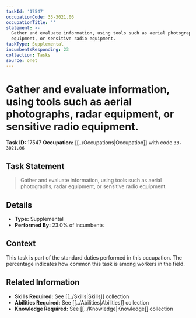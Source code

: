 ```yaml
---
taskId: '17547'
occupationCode: 33-3021.06
occupationTitle: ''
statement: >-
  Gather and evaluate information, using tools such as aerial photographs, radar
  equipment, or sensitive radio equipment.
taskType: Supplemental
incumbentsResponding: 23
collection: Tasks
source: onet
---
```

# Gather and evaluate information, using tools such as aerial photographs, radar equipment, or sensitive radio equipment.

**Task ID:** 17547
**Occupation:** [[../Occupations|Occupation]] with code `33-3021.06`

## Task Statement

> Gather and evaluate information, using tools such as aerial photographs, radar equipment, or sensitive radio equipment.

## Details

- **Type:** Supplemental
- **Performed By:** 23.0% of incumbents

## Context

This task is part of the standard duties performed in this occupation. The percentage indicates how common this task is among workers in the field.

## Related Information

- **Skills Required:** See [[../Skills|Skills]] collection
- **Abilities Required:** See [[../Abilities|Abilities]] collection
- **Knowledge Required:** See [[../Knowledge|Knowledge]] collection
